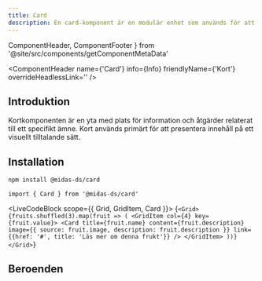 ```yaml
---
title: Card
description: En card-komponent är en modulär enhet som används för att presentera innehåll på ett strukturerat och visuellt tilltalande sätt.
---
```


  ComponentHeader,
  ComponentFooter
} from '@site/src/components/getComponentMetaData'

<ComponentHeader
  name={'Card'}
  info={Info}
  friendlyName={'Kort'}
  overrideHeadlessLink=''
/>

## Introduktion

Kortkomponenten är en yta med plats för information och åtgärder relaterat till ett specifikt ämne. Kort används primärt för att presentera innehåll på ett visuellt tilltalande sätt.

## Installation

```bash npm2yarn
npm install @midas-ds/card
```

```tsx
import { Card } from '@midas-ds/card'
```

<LiveCodeBlock scope={{ Grid, GridItem, Card }}>
  {`<Grid>
  {fruits.shuffled(3).map(fruit => (
    <GridItem col={4} key={fruit.value}>
      <Card
        title={fruit.name}
        content={fruit.description}
        image={{ source: fruit.image, description: fruit.description }}
        link={{href: '#', title: 'Läs mer om denna frukt'}}
      />
    </GridItem>
  ))}
</Grid>`}
</LiveCodeBlock>
<br />

## Beroenden

<ComponentFooter info={Info} />
